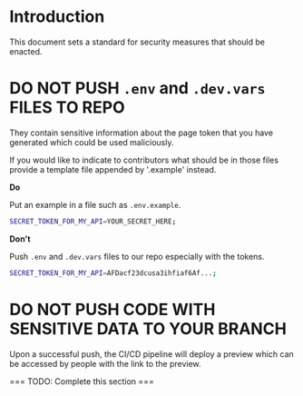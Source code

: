 # Introduction

This document sets a standard for security measures that should be enacted.

# DO NOT PUSH `.env` and `.dev.vars` FILES TO REPO

They contain sensitive information about the page token that you have generated which could be used maliciously.

If you would like to indicate to contributors what should be in those files provide a template file appended by '.example' instead.

**Do**

Put an example in a file such as `.env.example`.

```bash
SECRET_TOKEN_FOR_MY_API=YOUR_SECRET_HERE;
```

**Don't**

Push `.env` and `.dev.vars` files to our repo especially with the tokens.

```bash
SECRET_TOKEN_FOR_MY_API=AFDacf23dcusa3ihfiaf6Af...;
```

# DO NOT PUSH CODE WITH SENSITIVE DATA TO YOUR BRANCH

Upon a successful push, the CI/CD pipeline will deploy a preview which can be accessed by people with the link to the preview.

=== TODO: Complete this section ===
